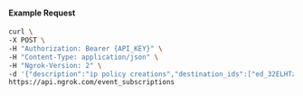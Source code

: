 #### Example Request

```bash
curl \
-X POST \
-H "Authorization: Bearer {API_KEY}" \
-H "Content-Type: application/json" \
-H "Ngrok-Version: 2" \
-d '{"description":"ip policy creations","destination_ids":["ed_32ELHTzXpVPxuQERmPCxqUD6mSo"],"metadata":"{\"environment\": \"staging\"}","sources":[{"type":"ip_policy_created.v0"}]}' \
https://api.ngrok.com/event_subscriptions
```
